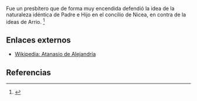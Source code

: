 Fue un presbítero que de forma muy encendida defendió la idea de la naturaleza idéntica de Padre e Hijo en el concilio de Nicea, en contra de la ideas de Arrio. <ref name="n0">{{lib|LU|195|0|18}}</ref> 

== Enlaces externos ==

* [https://es.wikipedia.org/wiki/Atanasio_de_Alejandría Wikipedia: Atanasio de Alejandría]


== Referencias ==

<references/>
